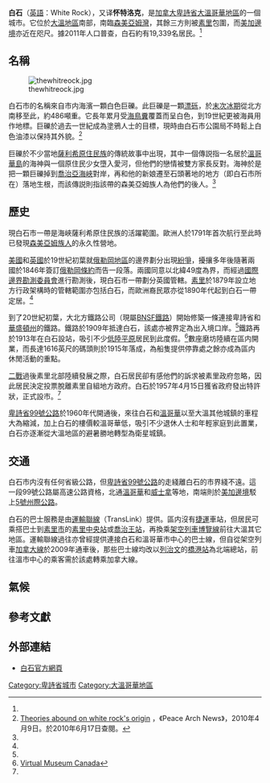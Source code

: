 {{noteTA
|1=zh-cn:不列颠哥伦比亚;zh-hk:卑詩;zh-tw:英屬哥倫比亞
}}
{{otheruses|subject=加拿大英屬哥倫比亞省大溫哥華地區的地方|other=其他同名事物|白石}}
{{Link style|time=2015-12-12T03:12:05+00:00}}
{{Infobox City
|chinese_name           = 怀特洛克
|official_name          = White Rock
|nickname               = 
|motto                  = 
|image_skyline          = White Rock City view from the pier1.JPG
|imagesize              = 
|image_caption          = 從白石碼頭觀望白石市
|image_flag             = 
|image_seal             = 
|image_map              = GVRD White Rock.svg
|mapsize                = 
|map_caption            = 白石在[[大溫哥華地區|大溫哥華地區]]的位置
|subdivision_type       = [[國家|國家]]
|subdivision_name       = [[加拿大|加拿大]]
|subdivision_type1      = [[加拿大行政區劃|省]]
|subdivision_name1      = [[不列颠哥伦比亚|-{zh-hant:卑詩; zh-cn:不列颠哥伦比亚; zh-tw:英屬哥倫比亞;}-]]
|subdivision_type2      = [[不列顛哥倫比亞省行政區劃|區域]]
|subdivision_name2      = [[大溫哥華區域局|大溫哥華區域局]]
|leader_title           = 市長
|leader_name            = Wayne Baldwin
|City_board_type        =
|City_board_name1       =
|City_board_title1      =
|City_board_name2       =
|City_board_name3       =
|City_board_name4       =
|City_board_name5       =
|City_board_name6       =
|City_board_name7       =
|City_board_name8       =
|City_board_name9       =
|City_board_name10      =
|City_board_name11      =
|City_board_name12      =
|found_title            = 成立
|found_date             = 1957年4月15日<ref name="WRHistory">[http://www.city.whiterock.bc.ca/wr50/history.html 白石官方網頁 - 歷史頁面] {{webarchive|url=https://web.archive.org/web/20090713024036/http://www.city.whiterock.bc.ca/wr50/history.html |date=2009-07-13 }}</ref>
|area_magnitude         = 
|area_total             = 5.28
|TotalArea_sq_mi        = 
|area_land              = 5.16
|LandArea_sq_mi         = 
|area_water             = 
|WaterArea_sq_mi        = 
|area_water_percent     = 
|area_urban             =
|UrbanArea_sq_mi        =
|area_metro             = 
|MetroArea_sq_mi        =
|population_as_of       = 2011
|population_note        = 
|population_total       = 19,339<ref name="StatsCan2011">[http://www12.statcan.ca/census-recensement/2011/dp-pd/prof/details/page.cfm?Lang=E&Geo1=CSD&Code1=5915007&Geo2=CD&Code2=5915&Data=Count&SearchText=White%20Rock&SearchType=Begins&SearchPR=59&B1=All&Custom=&TABID=1 2011 Community Profiles - Census Subdivision]</ref>
|population_metro       = 
|population_urban       = 
|population_density     = 3,773.5
|population_density_mi2 = 
|timezone               = 太平洋標準時間
|utc_offset             = -8
|timezone_DST           = 太平洋日光節約時間
|utc_offset_DST         = -7
|latd= |latm= |lats= |latNS=
|longd= |longm= |longs= |longEW=
|elevation              = 80
|elevation_ft           = 
|website                = [http://www.whiterockcity.ca/ 白石官方網頁]
|footnotes              = 
}}

'''白石'''（[[英語|英語]]：White Rock），又译'''怀特洛克'''，是[[加拿大|加拿大]][[卑詩省|卑詩省]][[大溫哥華地區|大溫哥華地區]]的一個城市。它位於[[大溫地區|大溫地區]]南部，南臨[[:en:Semiahmoo_Bay|森美亞姆灣]]，其餘三方則被[[素里|素里]]包圍，而[[美加邊境|美加邊境]]亦近在咫尺。據2011年人口普查，白石約有19,339名居民。<ref name="StatsCan2011"/>

== 名稱 ==
[[File:thewhitreock.jpg|thumb]]

白石市的名稱來自市内海濱一顆白色巨礫。此巨礫是一顆[[漂砾|漂砾]]，於[[末次冰期|末次冰期]]從北方南移至此，約486噸重。它長年累月受[[海鳥糞|海鳥糞]]覆蓋而呈白色，到19世紀更被海員用作地標。巨礫於過去一世紀成為塗鴉人士的目標，現時由白石市公園局不時鬆上白色油漆以保持其外貌。<ref name="RockOrigin">[http://www.whiterock.museum.bc.ca/downloads/Origins%20of%20white%20rock.pdf Theories abound on white rock's origin] {{webarchive|url=https://web.archive.org/web/20111227230757/http://www.whiterock.museum.bc.ca/downloads/Origins%20of%20white%20rock.pdf |date=2011-12-27 }}，《Peace Arch News》，2010年4月9日。於2010年6月17日查閱。</ref>

巨礫於不少當地[[:en:Coast_Salish|薩利希原住民族]]的傳統故事中出現，其中一個傳説指一名居於[[溫哥華島|溫哥華島]]的海神與一個原住民少女墮入愛河，但他們的戀情被雙方家長反對。海神於是把一顆巨礫掉到[[喬治亞海峽|喬治亞海峽]]對岸，再和他的新娘遷至石頭著地的地方（即白石市所在）落地生根，而該傳説則指該帶的森美亞姆族人為他們的後人。<ref name="RockOrigin"/>

== 歷史 ==

現白石市一帶是海峽薩利希原住民族的活躍範圍。歐洲人於1791年首次航行至此時已發現[[:en:Semiahmoo_First_Nation|森美亞姆族人]]的永久性營地。

[[美國|美國]]和[[英國|英國]]於19世紀初葉就[[:en:Oregon_Country|俄勒岡地區]]的邊界劃分出現[[:en:Oregon_boundary_dispute|紛爭]]，擾攘多年後隨著兩國於1846年簽訂[[俄勒岡條約|俄勒岡條約]]而告一段落。兩國同意以北緯49度為界，而經過[[美加邊境|國際邊界勘測委員會]]進行勘測後，現白石市一帶劃分英國管轄。[[素里|素里]]於1879年設立地方行政架構時的管轄範圍亦包括白石，而歐洲裔民眾亦從1890年代起到白石一帶定居。<ref name="WRHistory"/>

到了20世紀初葉，大北方鐵路公司（現屬[[:en:BNSF_Railway|BNSF鐵路]]）開始修築一條連接卑詩省和[[華盛頓州|華盛頓州]]的鐵路。鐵路於1909年抵達白石，該處亦被界定為出入境口岸。<ref name="WRHistory"/>鐵路再於1913年在白石設站，吸引不少[[低陸平原|低陸平原]]居民到此度假。<ref>[http://www.virtualmuseum.ca/pm_v2.php?id=exhibit_home&fl=0&lg=English&ex=00000506&pg=0 Virtual Museum Canada]</ref>數座磨坊陸續在區内開業，而長達1616英尺的碼頭則於1915年落成，為船隻提供停靠處之餘亦成為區内休閒活動的重點。

[[二戰|二戰]]過後素里北部陸續發展之際，白石居民卻有感他們的訴求被素里政府忽略，因此居民決定投票脫離素里自組地方政府。白石於1957年4月15日獲省政府發出特許狀，正式設市。<ref name="WRHistory"/>

[[卑詩省99號公路|卑詩省99號公路]]於1960年代開通後，來往白石和[[溫哥華|溫哥華]]以至大溫其他城鎮的車程大為縮減，加上白石的樓價較溫哥華低，吸引不少退休人士和年輕家庭到此置業，白石亦逐漸從大溫地區的避暑勝地轉型為衛星城鎮。

== 交通 ==
白石市内沒有任何省級公路，但[[卑詩省99號公路|卑詩省99號公路]]的走綫離白石的市界綫不遠。這一段99號公路屬高速公路資格，北通[[溫哥華|溫哥華]]和[[威士拿|威士拿]]等地，南端則於[[美加邊境|美加邊境]]駁上[[5號州際公路|5號州際公路]]。

白石的巴士服務是由[[運輸聯線|運輸聯線]]（TransLink）提供。區内沒有[[捷運|捷運]]車站，但居民可乘搭巴士到[[素里市|素里市]]的[[:en:Surrey_Central_Station|素里中央站]]或[[:en:King_George_Station|喬治王站]]，再換乘[[溫哥華架空列車|架空列車]][[博覽線|博覽線]]前往大溫其它地區。運輸聯線過往亦曾經提供連接白石和溫哥華市中心的巴士線，但自從架空列車[[加拿大線|加拿大線]]於2009年通車後，那些巴士線均改以[[列治文|列治文]]的[[:en:Bridgeport_Station_(TransLink)|橋港站]]為北端總站，前往溫市中心的乘客需於該處轉乘加拿大線。

== 氣候 ==
{{Weather box
|location = 白石
|metric first = Y
|single line = Y
|Jan record high C = 16.5
|Feb record high C = 20.5
|Mar record high C = 22.6
|Apr record high C = 27.0
|May record high C = 31.5
|Jun record high C = 37.5
|Jul record high C = 34.0
|Aug record high C = 36.7
|Sep record high C = 30.5
|Oct record high C = 24.0
|Nov record high C = 20.5
|Dec record high C = 16.0
|year record high C = 37.5
|Jan high C = 7.3
|Feb high C = 8.9
|Mar high C = 11.5
|Apr high C = 13.8
|May high C = 17.0
|Jun high C = 19.3
|Jul high C = 21.5
|Aug high C = 21.8
|Sep high C = 19.3
|Oct high C = 14.2
|Nov high C = 9.3
|Dec high C = 6.4
|year high C = 14.2
|Jan mean C = 4.6
|Feb mean C = 5.7
|Mar mean C = 7.8
|Apr mean C = 10.0
|May mean C = 13.1
|Jun mean C = 15.4
|Jul mean C = 17.2
|Aug mean C = 17.4
|Sep mean C = 14.8
|Oct mean C = 10.7
|Nov mean C = 6.7
|Dec mean C = 3.8
|year mean C = 10.6
|Jan low C = 1.9
|Feb low C = 2.4
|Mar low C = 4.1
|Apr low C = 6.2
|May low C = 9.1
|Jun low C = 11.5
|Jul low C = 13.0
|Aug low C = 13.0
|Sep low C = 10.3
|Oct low C = 7.2
|Nov low C = 4.0
|Dec low C = 1.2
|year low C = 7.0
|Jan record low C = -12.0
|Feb record low C = -14.0
|Mar record low C = -7.2
|Apr record low C = -1.1
|May record low C = 1.7
|Jun record low C = 3.9
|Jul record low C = 7.0
|Aug record low C = 6.0
|Sep record low C = 2.0
|Oct record low C = -5.5
|Nov record low C = -14.5
|Dec record low C = -14.0
|year record low C = -14.5
|precipitation colour = green
|Jan precipitation mm = 146.8
|Feb precipitation mm = 99.3
|Mar precipitation mm = 97.5
|Apr precipitation mm = 83.4
|May precipitation mm = 73.2
|Jun precipitation mm = 59.6
|Jul precipitation mm = 41.1
|Aug precipitation mm = 39.0
|Sep precipitation mm = 46.4
|Oct precipitation mm = 111.0
|Nov precipitation mm = 171.2
|Dec precipitation mm = 139.7
|year precipitation mm = 1108.2
|rain colour = green
|Jan rain mm = 134.7
|Feb rain mm = 93.6
|Mar rain mm = 96.7
|Apr rain mm = 83.4
|May rain mm = 73.2
|Jun rain mm = 59.6
|Jul rain mm = 41.1
|Aug rain mm = 39.0
|Sep rain mm = 46.4
|Oct rain mm = 110.7
|Nov rain mm = 169.0
|Dec rain mm = 130.5
|year rain mm = 1077.8
|Jan snow cm = 12.1
|Feb snow cm = 5.7
|Mar snow cm = 0.9
|Apr snow cm = 0.0
|May snow cm = 0.0
|Jun snow cm = 0.0
|Jul snow cm = 0.0
|Aug snow cm = 0.0
|Sep snow cm = 0.0
|Oct snow cm = 0.3
|Nov snow cm = 2.2
|Dec snow cm = 9.2
|year snow cm = 30.4
|unit precipitation days = 0.2 mm
|Jan precipitation days = 17.6
|Feb precipitation days = 14.3
|Mar precipitation days = 15.7
|Apr precipitation days = 14.3
|May precipitation days = 12.3
|Jun precipitation days = 11.4
|Jul precipitation days = 7.1
|Aug precipitation days = 6.0
|Sep precipitation days = 7.9
|Oct precipitation days = 15.1
|Nov precipitation days = 18.8
|Dec precipitation days = 17.0
|year precipitation days = 157.4
|unit rain days = 0.2 mm
|Jan rain days = 16.6
|Feb rain days = 13.3
|Mar rain days = 15.6
|Apr rain days = 14.3
|May rain days = 12.3
|Jun rain days = 11.4
|Jul rain days = 7.1
|Aug rain days = 6.0
|Sep rain days = 7.9
|Oct rain days = 15.0
|Nov rain days = 18.4
|Dec rain days = 15.9
|year rain days= 153.7
|unit snow days = 0.2 cm
|Jan snow days = 1.9
|Feb snow days = 1.6
|Mar snow days = 0.4
|Apr snow days = 0.1
|May snow days = 0.0
|Jun snow days = 0.0
|Jul snow days = 0.0
|Aug snow days = 0.0
|Sep snow days = 0.0
|Oct snow days = 0.1
|Nov snow days = 0.8
|Dec snow days = 2.1
|year snow days = 6.9
|source 1 = <ref name=climatedata >{{cite web |url= http://climate.weather.gc.ca/climate_normals/results_1981_2010_e.html?searchType=stnName&txtStationName=white+rock&searchMethod=contains&txtCentralLatMin=0&txtCentralLatSec=0&txtCentralLongMin=0&txtCentralLongSec=0&stnID=928&dispBack=0 |title= Canadian Climate Normals 1981-2010 Station Data |publisher= 加拿大環境部 |access-date= 2016年11月8日 |archive-date= 2021年11月9日 |archive-url= https://web.archive.org/web/20211109001251/https://climate.weather.gc.ca/climate_normals/results_1981_2010_e.html?searchType=stnName&txtStationName=white+rock&searchMethod=contains&txtCentralLatMin=0&txtCentralLatSec=0&txtCentralLongMin=0&txtCentralLongSec=0&stnID=928&dispBack=0 |dead-url= no }}</ref><ref>{{Cite web |url=http://climate.weather.gc.ca/climate_data/daily_data_e.html?StationID=925&Month=11&Day=1&Year=2016&timeframe=2&StartYear=1840&EndYear=2016 |title=Daily Data Report for November 2016 - Climate - Environment Canada |access-date=2021-11-09 |archive-date=2021-11-09 |archive-url=https://web.archive.org/web/20211109063921/https://climate.weather.gc.ca/climate_data/daily_data_e.html?StationID=925&Month=11&Day=1&Year=2016&timeframe=2&StartYear=1840&EndYear=2016 |dead-url=no }}</ref>|date=8 November 2016
}}

== 參考文獻 ==
{{reflist}}

== 外部連結 ==
{{commonscat|White Rock, British Columbia}}
* [http://www.whiterockcity.ca/ 白石官方網頁] {{Wayback|url=http://www.whiterockcity.ca/ |date=20210203082709 }}

{{不列颠哥伦比亚省行政区划}}
{{大溫哥華地區}}
[[Category:卑詩省城市|Category:卑詩省城市]]
[[Category:大溫哥華地區|Category:大溫哥華地區]]